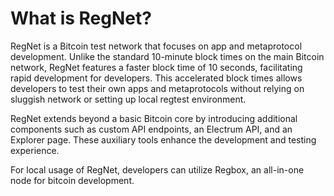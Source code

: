 # What is RegNet?

RegNet is a Bitcoin test network that focuses on app and metaprotocol development. Unlike the standard 10-minute block times on the main Bitcoin network, RegNet features a faster block time of 10 seconds, facilitating rapid development for developers. This accelerated block times allows developers to test their own apps and metaprotocols without relying on sluggish network or setting up local regtest environment.

RegNet extends beyond a basic Bitcoin core by introducing additional components such as custom API endpoints, an Electrum API, and an Explorer page. These auxiliary tools enhance the development and testing experience. 

For local usage of RegNet, developers can utilize Regbox, an all-in-one node for bitcoin development.
